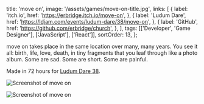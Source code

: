   title: 'move on',
  image: '/assets/games/move-on-title.jpg',
  links: [
    {
      label: 'itch.io',
      href: 'https://erbridge.itch.io/move-on',
    },
    {
      label: 'Ludum Dare',
      href: 'https://ldjam.com/events/ludum-dare/38/move-on',
    },
    {
      label: 'GitHub',
      href: 'https://github.com/erbridge/church',
    },
  ],
  tags: [['Developer', 'Game Designer'], ['JavaScript'], ['React']],
  sortOrder: 13,
};

move on takes place in the same location over many, many years. You see it all:
birth, life, love, death, in tiny fragments that you leaf through like a photo
album. Some are sad. Some are short. Some are painful.

Made in 72 hours for
[Ludum Dare 38](https://ldjam.com/events/ludum-dare/38/move-on).

![Screenshot of move on](/assets/games/move-on-screen.jpg)

![Screenshot of move on](/assets/games/move-on-screen-2.jpg)
